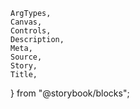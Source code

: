     ArgTypes,
    Canvas,
    Controls,
    Description,
    Meta,
    Source,
    Story,
    Title,
} from "@storybook/blocks";


<Meta of={stories} />
<Title of={stories} />
<Description of={Header} />

## Example

<Description of={stories.Default} />
<Canvas of={stories.Default} />

<Description of={stories.WithActions} />
<Canvas of={stories.WithActions} />

## Props

<ArgTypes of={Header} />
